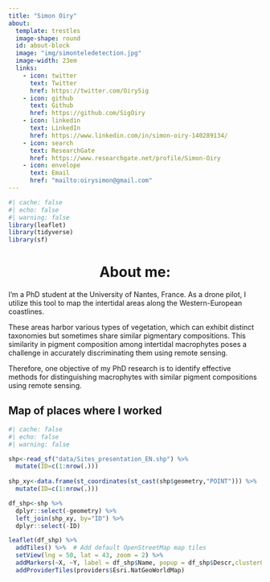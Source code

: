 ```yaml
---
title: "Simon Oiry"
about:
  template: trestles
  image-shape: round
  id: about-block
  image: "img/simonteledetection.jpg"
  image-width: 23em
  links:
    - icon: twitter
      text: Twitter
      href: https://twitter.com/OirySig
    - icon: github
      text: Github
      href: https://github.com/SigOiry
    - icon: linkedin
      text: LinkedIn
      href: https://www.linkedin.com/in/simon-oiry-140289134/
    - icon: search
      text: ResearchGate
      href: https://www.researchgate.net/profile/Simon-Oiry  
    - icon: envelope
      text: Email
      href: "mailto:oirysimon@gmail.com"  
---
```


::: {#about-block}
```r
#| cache: false
#| echo: false
#| warning: false
library(leaflet)
library(tidyverse)
library(sf)
```

# About me: {style="text-align: center"}

I'm a PhD student at the University of Nantes, France. As a drone pilot, I utilize this tool to map the intertidal areas along the Western-European coastlines.

These areas harbor various types of vegetation, which can exhibit distinct taxonomies but sometimes share similar pigmentary compositions. This similarity in pigment composition among intertidal macrophytes poses a challenge in accurately discriminating them using remote sensing.

Therefore, one objective of my PhD research is to identify effective methods for distinguishing macrophytes with similar pigment compositions using remote sensing.
:::

::: {.absolute width="1200"}
## Map of places where I worked

```r
#| cache: false
#| echo: false
#| warning: false

shp<-read_sf("data/Sites_presentation_EN.shp") %>% 
  mutate(ID=c(1:nrow(.)))
    
shp_xy<-data.frame(st_coordinates(st_cast(shp$geometry,"POINT"))) %>% 
  mutate(ID=c(1:nrow(.)))

df_shp<-shp %>% 
  dplyr::select(-geometry) %>% 
  left_join(shp_xy, by="ID") %>% 
  dplyr::select(-ID)

leaflet(df_shp) %>%
  addTiles() %>%  # Add default OpenStreetMap map tiles
  setView(lng = 50, lat = 43, zoom = 2) %>%
  addMarkers(~X, ~Y, label = df_shp$Name, popup = df_shp$Descr,clusterOptions = markerClusterOptions()) %>% 
  addProviderTiles(providers$Esri.NatGeoWorldMap)



```
:::

